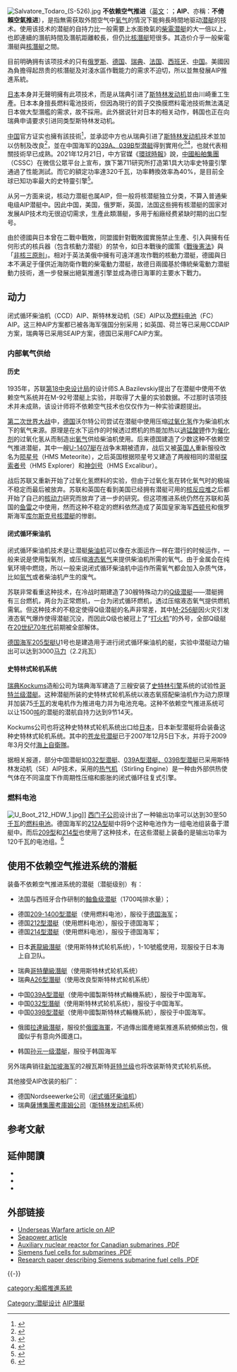 {{Redirect2|AIP|航空出版物|航行资料汇编}}
{{Multiple issues|
{{Copy edit|time=2021-09-20T21:00:32+00:00}}
{{Refimprove|time=2021-09-20T21:00:32+00:00}}
}}
{{noteTA
|T=zh:不依赖空气推进;zh-hans:不依赖空气推进;zh-hant:絕氣推進;zh-tw:絕氣推進;zh-hk:絕氣推進;zh-mo:絕氣推進;
|dt=不轉換、中国大陆：不依赖空气推进；港澳、台灣：絕氣推進
|G1=地名
|G2=PP
|G3=CO
|G4=Aero
|G5=单位
|G6=People
|1=zh:不依赖空气推进;zh-hans:不依赖空气推进;zh-hant:絕氣推進;zh-tw:絕氣推進;zh-hk:絕氣推進;zh-mo:絕氣推進;
|2=潛艦=>zh-cn:潜艇
}}
[[File:Salvatore_Todaro_(S-526).jpg|thumb]]
{{各地中文名
 | t    = 1
 | name  = AIP
 | cn    = 不依赖空气推进
 | tw    = 絕氣推進
 | hk    = 絕氣推進
}}
'''不依赖空气推进'''（[[英文|英文]]：{{lang|en|'''A'''ir-'''I'''ndependent '''P'''ropulsion}}；'''AIP'''、亦稱：'''不倚賴空氣推进'''），是指無需获取外間空气中[[氧气|氧气]]的情況下能夠長時間地驱动[[潜艇|潜艇]]的技术。使用该技术的潜艇的自持力比一般需要上水面換氣的[[潜艇#柴电动力与呼吸管|柴電潜艇]]的大一倍以上，也即連續的潛航時間及潛航距離較長，但仍比[[核潛艇|核潛艇]]短很多。其造价介乎一般柴電潛艇與[[核潛艇|核潛艇]]之間。

目前明确拥有该项技术的只有[[俄罗斯|俄罗斯]]、[[德国|德国]]、[[瑞典|瑞典]]、[[法国|法国]]、[[西班牙|西班牙]]、[[中国|中国]]。美國因為負擔得起昂贵的核潛艇及对淺水區作戰能力的需求不迫切，所以並無發展AIP推進系統。

[[日本|日本]]本身并无聲明擁有此项技术，而是从瑞典引进了[[斯特林发动机|斯特林发动机]]並由川崎重工生產。日本本身擅長燃料電池技術，但因為現行的質子交換膜燃料電池技術無法滿足日本做大型潛艦的需求，故不採用。此外据说针对日本的相关动作，韩国也正在向瑞典申请要求引进同类型斯特林发动机。

[[中国|中国]]官方证实也擁有該技術<ref>{{cite web|url=https://tw.news.yahoo.com/%E9%99%B8%E5%9C%8B%E9%98%B2%E9%83%A8-%E5%85%B1%E8%BB%8D%E6%93%81%E6%BD%9B%E8%89%87aip%E6%8A%80%E8%A1%93%E9%80%BE%E5%8D%81%E5%B9%B4-120342059.html|publisher=中央社|accessdate=2017-06-15|title=陸國防部：共軍擁潛艇AIP技術逾十年|archive-date=2018-07-19|archive-url=https://web.archive.org/web/20180719024307/https://tw.news.yahoo.com/%E9%99%B8%E5%9C%8B%E9%98%B2%E9%83%A8-%E5%85%B1%E8%BB%8D%E6%93%81%E6%BD%9B%E8%89%87aip%E6%8A%80%E8%A1%93%E9%80%BE%E5%8D%81%E5%B9%B4-120342059.html|dead-url=no}}</ref>，並承認中方也从瑞典引进了[[斯特林发动机|斯特林发动机]]技术並加以仿制及改良<ref>{{cite web|url=http://news.qq.com/a/20150505/050443.htm|publisher=腾讯网|accessdate=2015-05-05|title=中国AIP潜艇为何强：发动机功率超国外117%|archive-date=2015-07-26|archive-url=https://web.archive.org/web/20150726040029/http://news.qq.com/a/20150505/050443.htm|dead-url=no}}</ref>，並在中国海军的[[039A型潜艇|039A、039B型潜艇]]得到實用化<ref>{{cite web|url=https://www.ettoday.net/news/20180620/1195292.htm|publisher=ETtoday新聞雲|accessdate=2018-06-20|title=039B潛艦近照曝光　克服「AIP系統問題」停產再量產|archive-date=2018-07-18|archive-url=https://web.archive.org/web/20180718234632/https://www.ettoday.net/news/20180620/1195292.htm|dead-url=no}}</ref><ref>{{cite web|url=http://military.people.com.cn/BIG5/n/2014/0530/c1011-25086098.html|publisher=人民網|accessdate=2014-05-30|title=加刊揭秘中國039B型潛艇：自動化程度相當高|archive-date=2018-07-19|archive-url=https://web.archive.org/web/20180719024334/http://military.people.com.cn/BIG5/n/2014/0530/c1011-25086098.html|dead-url=no}}</ref>，也就代表相關技術早已成熟。2021年12月21日，中方官媒《[[環球時報|環球時報]]》說，[[中國船舶集團|中國船舶集團]]（CSSC）在微信公眾平台上宣布，旗下第711研究所打造第1具大功率史特靈引擎通過了性能測試。而它的額定功率達320千瓦，功率轉換效率為40%，是目前全球已知功率最大的史特靈引擎<ref>{{Cite news|title=從殲20獲鼓舞 陸為潛艦發展最強大發動機|url=https://www.chinatimes.com/realtimenews/20211226001339-260417|date=2021-12-26|newspaper=中國時報|access-date=2021-12-29|archive-date=2021-12-27|archive-url=https://web.archive.org/web/20211227040737/https://www.chinatimes.com/realtimenews/20211226001339-260417}}</ref>。

从另一方面来说，核动力潜艇也属AIP，但一般将核潜艇独立分类，不算入普通柴电级AIP潜艇中。因此中国，美国，俄罗斯，英国，法国这些拥有核潜艇的国家对发展AIP技术均无很迫切需求，生產此類潛艇，多用于船廠经费紧缺时期的出口型号。

由於德國與日本曾在二戰中戰敗，同盟國針對戰敗國實施禁止生產、引入與擁有任何形式的核兵器（包含核動力潜艇）的禁令，如日本戰後的國策《[[日本國憲法|戰後憲法]]》與「[[非核三原則|非核三原則]]」。相对于英法美俄中擁有可遠洋進攻作戰的核動力潜艇，德國與日本不满足于僅供近海防衛作戰的柴電動力潜艇，故德日兩國基於傳統柴電動力潜艇動力技術，進一步發展出絕氣推進引擎並成為德日海軍的主要水下戰力。

== 动力 ==
闭式循环柴油机（CCD）AIP、斯特林发动机（SE）AIP以及[[燃料电池|燃料电池]]（FC）AIP。这三种AIP方案都已被各海军强国分别采用；如英国、荷兰等已采用CCDAIP方案，瑞典等已采用SEAIP方案，德国已采用FCAIP方案。

=== 内部氧气供给 ===
==== 历史 ====
1935年，苏联[[红宝石设计局|第18中央设计局]]的设计师S.A.Bazilevskiy提出了在潜艇中使用不依赖空气系统并在M-92号潜艇上实验，并取得了大量的实验数据。不过那时该项技术并未成熟，该设计师将不依赖空气技术也仅仅作为一种实验课题提出。

[[第二次世界大战|第二次世界大战]]中，[[德国|德国]]沃尔特公司尝试在潜艇中使用压缩[[过氧化氢|过氧化氢]]作为柴油机水下的氧气来源。原理是在水下运作的时候透过燃机的热能加热以[[過锰酸钾|過锰酸钾]]作为[[催化剂|催化剂]]的过氧化氢从而制造出[[氧气|氧气]]供给柴油机使用。后来德国建造了少数这种不依赖空气推进潜艇，其中一艘[[U-1407艇|U-1407艇]]在战争末期被遗弃，战后又被[[英国人|英国人]]重新服役改名为[[陨星号潜艇|陨星号]]（HMS Meteorite），之后英国根据陨星号又建造了两艘相同的潜艇[[探索者号潜艇|探索者号]]（HMS Explorer）和[[神剑号潜艇|神剑号]]（HMS Excalibur）。

战后苏联又重新开始了过氧化氢燃料的实验，但由于过氧化氢在转化氧气时的极端不稳定而最后被放弃。苏联和英国在看到美国已经拥有潜艇可用的[[核反应堆|核反应堆]]之后都开始了自己的[[核动力|核动力]]研究而放弃了进一步的研究。但这项推进系统仍然在苏联和英国的[[鱼雷|鱼雷]]之中使用，然而这种不稳定的燃料依然造成了英国皇家海军[[西顿号潜艇|西顿号]]和俄罗斯海军[[库尔斯克号核潜艇|库尔斯克号核潜艇]]的惨剧。

==== 闭式循环柴油机 ====
闭式循环柴油机技术是让潜艇[[柴油机|柴油机]]可以像在水面运作一样在潜行的时候运作，一般来说是使用製氧剂，或压缩[[液态氧气|液态氧气]]来提供柴油机所需的氧气。由于金属会在纯氧环境中燃烧，所以一般来说闭式循环柴油机中运作所需氧气都会加入杂质气体，比如[[氩气|氩气]]或者柴油机产生的废气。

苏联非常看重这种技术，在冷战时期建造了30艘特殊动力的[[615型潛艇|Q级潜艇]]——潜艇拥有三台燃机，两台为正常燃机，一台为闭式循环燃机，透过压缩液态氧气提供燃机需氧。但这种技术的不稳定使得Q级潜艇的名声非常差，其中[[M-256艇|M-256艇]]因火灾引发液态氧气爆炸使得潜艇沉没，而因此Q级也被冠上了“[[打火机|打火机]]”的外号，全部Q级艇在[[20世纪70年代|20世纪70年代]]前期被全部解体。

[[德国海军|德国海军]][[205型潜艇|205型艇]]U1号也是建造用于进行闭式循环柴油机的艇，实验中潜艇动力输出可以达到3000[[马力|马力]]（2.2兆瓦）

==== 史特林式轮机系统 ====
{{main|史特林引擎}}
[[瑞典|瑞典]]Kockums造船公司为瑞典海军建造了三艘安装了[[史特林引擎|史特林引擎]]系统的试验性[[哥特蘭級潛艇|哥特兰级潜艇]]。这种潜艇所装的史特林式轮机系统以液态氧搭配柴油机作为动力原理并加装75[[千瓦|千瓦]]的发电机作为推进电力并为电池充电。这种不依赖空气推进系统可以让1500[[吨|吨]]的潜艇的潜航自持力达到9节14天。

Kockums公司也将这种史特林式轮机系统出口给[[日本|日本]]，日本新型潜艇将会装备这种史特林式轮机系统。其中的[[蒼龍級潛艇|苍龙号潜艇]]已于2007年12月5日下水，并将于2009年3月交付[[海上自衛隊|海上自衛隊]]。

据相关报道，部分中国潜艇如[[032型潜艇|032型潜艇]]、[[039A型潜艇|039A型潜艇、039B型潜艇]]已采用斯特林发动机（SE）AIP技术，采用的[[热气机|热气机]]（Stirling Engine）是一种由外部供热使气体在不同温度下作周期性压缩和膨胀的闭式循环往复式引擎。

=== 燃料电池 ===
[[File:U_Boot_212_HDW_1.jpg|thumb]]]]
[[西门子公司|西门子公司]]设计出了一种输出功率可以达到30至50[[千瓦|千瓦]]的[[燃料电池|燃料电池]]。德国海军的[[212型潜艇|212A型]]艇中将9个这种电池作为一组电池组装备于潜艇中。而后[[209型潛艇|209型]]和[[214型潜艇|214型]]也使用了这种技术，在这些潜艇上装备的是输出功率为120千瓦的电池组。<ref>{{Cite web |url=http://www.naval-technology.com/projects/type_212/ |title=Naval Technology - U212/U214 - Attack Submarine<!-- Bot generated title --> |accessdate=2008-04-13 |archive-date=2013-04-09 |archive-url=https://www.webcitation.org/6Fk4lFkGv?url=http://www.naval-technology.com/projects/type_212/ |dead-url=yes }}</ref>

== 使用不依赖空气推进系统的潜艇 ==
装备不依赖空气推进系统的潜艇（潜艇级别）有：
;{{flagicon|France}}{{flagicon|Spain}}
* 法国与西班牙合作研制的[[鮋魚級潛艇|鲉鱼级潜艇]]（1700吨排水量）；
;{{flagicon|Germany}}
* 德国[[209型潜艇|209-1400型潜艇]]（使用燃料电池），服役于[[德国海军|德国海军]]；
* 德国[[212型潜艇|212型潜艇]]（使用燃料电池），服役于德国海军；
* 德国[[214型潜艇|214型潜艇]]（使用燃料电池），服役于德国海军；
;{{flagicon|Japan}}
* 日本[[蒼龍級潛艇|蒼龍級潛艇]]（使用斯特林式轮机系统），1-10號艦使用，现服役于日本海上自卫队。
;{{flagicon|Sweden}}
* 瑞典[[哥特蘭級潛艇|哥特蘭級潛艇]]（使用斯特林式轮机系统）
* 瑞典[[A26型潛艇|A26型潛艇]]（使用改良型斯特林式轮机系统）
;{{flagicon|China}}
* 中国[[039A型潜艇|039A型潜艇]]（使用中國製斯特林式輪機系統），服役于中国海军。 
* 中国[[032型潛艇|032型潛艇]]（使用斯特林式轮机系统），服役于中国海军。 
* 中国[[039A型潜艇|039B型潜艇]]（使用中國製斯特林式輪機系統），服役于中国海军。
;{{flagicon|Russia}}
* 俄國[[拉达级潜艇|拉達級潛艇]]，服役於[[俄罗斯海军|俄國海軍]]，不過傳出國產絕氣推進系統頻頻出包，俄國似乎有意向外國進口。
;{{flagicon|Republic of Korea}}
* 韩国[[孙元一级潜艇|孙元一级潜艇]]，服役于韩国海军
另外瑞典销往[[新加坡海军|新加坡海军]]的2艘瓦斯特[[哥特蘭級潛艇|哥特兰级]]也将改装斯特灵式轮机系统。

其他接受AIP改装的船厂：
* 德国Nordseewerke公司（[[闭式循环柴油机|闭式循环柴油机]]）
* 瑞典[[薩博集團|薩博集團]][[考庫姆公司|考庫姆公司]]（[[斯特林发动机|斯特林发动机]]系统）

== 参考文献 ==
{{Reflist}}

== 延伸閱讀 ==
{{ReflistH}}
* {{cite thesis |degree = M.S. Naval Architecture and Marine Engineering and M.S. Mechanical Engineering |first = LCDR Grant B. |last=Thornton |title = A Design Tool for the Evaluation of Atmosphere Independent Propulsion in Submarines |institution = Massachusetts Institute of Technology |year=1994 |url = http://www.hydrogen-peroxide.us/uses-oxygen-generation/US-Naval-Acad-Design-Tool-Air-Independent-Submarine-Propulsion-1979.pdf |access-date=2016-03-04 |archive-date=2016-03-04 |archive-url=https://web.archive.org/web/20160304051146/http://www.hydrogen-peroxide.us/uses-oxygen-generation/US-Naval-Acad-Design-Tool-Air-Independent-Submarine-Propulsion-1979.pdf |dead-url=no }}
* {{citation |title = Air-Independent Propulsion: AIP Technology Creates a New Undersea Threat |first=Edward C. |last=Whitman |work=Undersea Warfare |issue=13 |date=Fall 2001 |publisher=United States Navy |url = http://www.navy.mil/navydata/cno/n87/usw/issue_13/propulsion.htm |dead-url=yes |archive-url = https://web.archive.org/web/20071208164906/http://www.navy.mil/navydata/cno/n87/usw/issue_13/propulsion.htm |archive-date=2007-12-08 |access-date=2008-04-13 }}
* {{cite news |url = http://foxtrotalpha.jalopnik.com/sweden-has-a-sub-thats-so-deadly-the-us-navy-hired-it-t-1649695984 |title = Sweden Has A Sub That's So Deadly The US Navy Hired It To Play Bad Guy |last = Rogoway |first = Tyler |date = October 23, 2014 |work = Foxtrot Alpha |access-date = April 2015 |archive-date = 2020-11-09 |archive-url = https://web.archive.org/web/20201109042023/https://foxtrotalpha.jalopnik.com/sweden-has-a-sub-thats-so-deadly-the-us-navy-hired-it-t-1649695984 |dead-url = no }}
{{ReflistF}}

== 外部链接 ==
{{ReflistH}}
* [https://web.archive.org/web/20071208164906/http://www.navy.mil/navydata/cno/n87/usw/issue_13/propulsion.htm Underseas Warfare article on AIP]
* [https://web.archive.org/web/20000302001615/http://www.navyleague.org/seapower/aip_alternative.htm Seapower article]
* [https://web.archive.org/web/20081010201116/http://www.iync.org/archive/iync2004/presentation/track_b/b1/christopher_cole.pdf Auxiliary nuclear reactor for Canadian submarines .PDF]
* [http://www.industry.siemens.com/broschueren/pdf/Marine/Sinavy/en/SINAVY_FuelCells_e_Fr_SMM2809.pdf Siemens fuel cells for submarines .PDF]{{Wayback|url=http://www.industry.siemens.com/broschueren/pdf/Marine/Sinavy/en/SINAVY_FuelCells_e_Fr_SMM2809.pdf |date=20090306043636 }}
* [https://web.archive.org/web/20090306043633/http://www2.sea.siemens.com/NR/rdonlyres/D3201AC8-C746-4EC8-975A-64E607662195/0/SiemensPresentsFuelCellattheAdvanceNavalPropulsionSymposium.pdf Research paper describing Siemens submarine fuel cells .PDF]
{{ReflistF}}

{{-}}
{{Subpropulsion}}

[[Category:潜艇设计|Category:潜艇设计]]
[[category:船艦推進系統|category:船艦推進系統]]
[[Category:AIP潛艇|]]